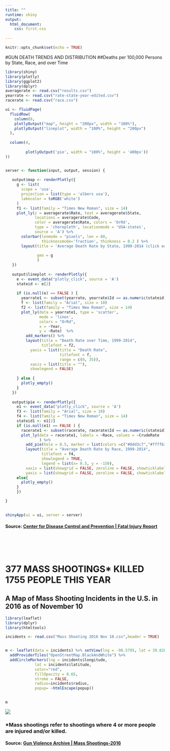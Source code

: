 ```yaml
---
title: ""
runtime: shiny
output: 
  html_document:
    css: first.css
  
---
```


```r
knitr::opts_chunk$set(echo = TRUE)
```

#GUN DEATH TRENDS AND DISTRIBUTION
##Deaths per 100,000 Persons by State, Race, and over Time
```r
library(shiny)
library(plotly)
library(ggplot2)
library(dplyr)
averagerate <- read.csv("results.csv")
yearrate <- read.csv("rate-state-year-edited.csv")
racerate <- read.csv("race.csv")

ui <- fluidPage(
  fluidRow(
    column(8,
    plotlyOutput("map", height = "200px", width = "100%"),
    plotlyOutput("lineplot", width = "100%", height = "200px")       
  ),
  
  column(4,
        
         plotlyOutput('pie', width = "100%", height = '400px'))
))


server <- function(input, output, session) {
   
   output$map <- renderPlotly({
     g <- list(
       scope = 'usa',
       projection = list(type = 'albers usa'),
       lakecolor = toRGB('white')
     )
     f1 <- list(family = "Times New Roman", size = 14)
     plot_ly(z = averagerate$Rate, text = averagerate$State, 
             locations = averagerate$Code,
             color = averagerate$Rate, colors = 'OrRd',
             type = 'choropleth', locationmode = 'USA-states',
             source = 'A') %>%
       colorbar(lenmode = "pixels", len = 80, 
                thicknessmode='fraction', thinkness = 0.2 ) %>%
       layout(title = 'Average Death Rate by State, 1999-2014 (click each state to see the breakdown)',titlefont = f1,
              
              geo = g
              )
   })
   
   output$lineplot <- renderPlotly({
     e <- event_data("plotly_click", source = 'A')
     stateid <- e[2]
    
     if (is.null(e) == FALSE ) {
       yearrate1 <- subset(yearrate, yearrate$Id == as.numeric(stateid)+1)
       f <- list(family = "Arial", size = 10)
       f2 <- list(family = "Times New Roman", size = 14)
       plot_ly(data = yearrate1, type = 'scatter',
               mode = 'lines',
               colors = "OrRd",
               x = ~Year, 
               y = ~Rate)  %>%
         add_markers() %>%
         layout(title = "Death Rate over Time, 1999-2014", 
                titlefont = f2,
           yaxis = list(title = "Death Rate",
                        titlefont = f,
                        range = c(0, 35)),
           xaxis = list(title = ""),
           showlegend = FALSE)
      
     } else {
       plotly_empty()
     }
   })
   
   output$pie <- renderPlotly({
     e1 <- event_data("plotly_click", source = 'A')
     f3 <- list(family = "Arial", size = 10)
     f4 <- list(family = "Times New Roman", size = 14)
     stateid1 <- e1[2]
     if (is.null(e1) == FALSE ) {
       racerate1 <- subset(racerate, racerate$Id == as.numeric(stateid1)+1)
       plot_ly(data = racerate1, labels = ~Race, values = ~CrudeRate 
               ) %>%
         add_pie(hole = 0.5, marker = list(colors =c("#8dd3c7","#ffffb3","#bebada","#fb8072"))) %>%
         layout(title = "Average Death Rate by Race, 1999-2014",  
                titlefont = f4,
                showlegend = TRUE,
                legend = list(x= 0.5, y = -150),
         xaxis = list(showgrid = FALSE, zeroline = FALSE, showticklabels = FALSE),
         yaxis = list(showgrid = FALSE, zeroline = FALSE, showticklabels = FALSE))}
     else{
       plotly_empty()
     }
     })

}

 
shinyApp(ui = ui, server = server)
```
<h4> Source: [Center for Disease Control and Prevention | Fatal Injury Report](https://www.cdc.gov/injury/wisqars/fatal_injury_reports.html) </h4>

<br>
<br>
<br>

<h1>377 MASS SHOOTINGS* KILLED 1755 PEOPLE THIS YEAR </h1>
<h2>A Map of Mass Shooting Incidents in the U.S. in 2016 as of November 10 </h2>

```r
library(leaflet)
library(dplyr)
library(htmltools)

incidents <- read.csv("Mass Shooting 2016 Nov 10.csv",header = TRUE)


m <- leaflet(data = incidents) %>% setView(lng = -98.5795, lat = 39.8282, zoom = 4) %>% 
  addProviderTiles("OpenStreetMap.BlackAndWhite") %>% 
  addCircleMarkers(lng = incidents$longitude, 
             lat = incidents$latitude,
             color="red",
             fillOpacity = 0.65,
             stroke = FALSE,
             radius=incidents$radius,
             popup= ~htmlEscape(popup)) 
  

m

```
<img src="Rplot08-01.png" align="middle">
<br>
<h3> *Mass shootings refer to shootings where 4 or more people are injured and/or killed. </h3>
<h4> Source: [Gun Violence Archive | Mass Shootings-2016](http://www.gunviolencearchive.org/reports/mass-shooting)</h4>


